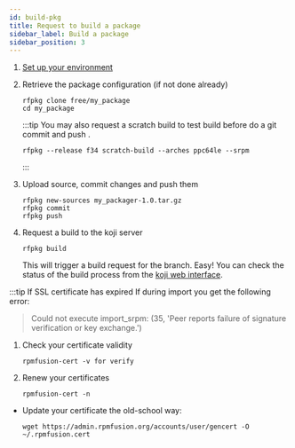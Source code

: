 ```yaml
---
id: build-pkg
title: Request to build a package
sidebar_label: Build a package
sidebar_position: 3
---
```



1. [Set up your environment](/docs/contribute/new-pkg-submit#import-your-package)

1. Retrieve the package configuration (if not done already)
    ```shell
    rfpkg clone free/my_package
    cd my_package
    ```

    :::tip
    You may also request a scratch build to test build before do a git commit and push .

    ```shell
    rfpkg --release f34 scratch-build --arches ppc64le --srpm
    ```
    :::

1. Upload source, commit changes and push them
    ```shell
    rfpkg new-sources my_packager-1.0.tar.gz
    rfpkg commit
    rfpkg push
    ```

1. Request a build to the koji server
    ```shell
    rfpkg build
    ```

    This will trigger a build request for the branch. Easy!
    You can check the status of the build process from the [koji web interface](http://koji.rpmfusion.org/koji/tasks).


:::tip If SSL certificate has expired
If during import you get the following error:

> Could not execute import_srpm: (35, 'Peer reports failure of signature verification or key exchange.')

1. Check your certificate validity
    ```shell
    rpmfusion-cert -v for verify
    ```
1. Renew your certificates
    ```shell
    rpmfusion-cert -n
    ```

* Update your certificate the old-school way:
    ```shell
    wget https://admin.rpmfusion.org/accounts/user/gencert -O ~/.rpmfusion.cert
    ```


